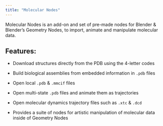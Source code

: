 ```yaml
---
title: "Molecular Nodes"
---
```


Molecular Nodes is an add-on and set of pre-made nodes for Blender & Blender's Geometry Nodes, to import, animate and manipulate molecular data.

## Features:

-   Download structures directly from the PDB using the 4-letter codes

-   Build biological assemblies from embedded information in `.pdb` files

-   Open local `.pdb` & `.mmcif` files

-   Open multi-state `.pdb` files and animate them as trajectories

-   Open molecular dynamics trajectory files such as `.xtc` & `.dcd`

-   Provides a suite of nodes for artistic manipulation of molecular data inside of Geometry Nodes
